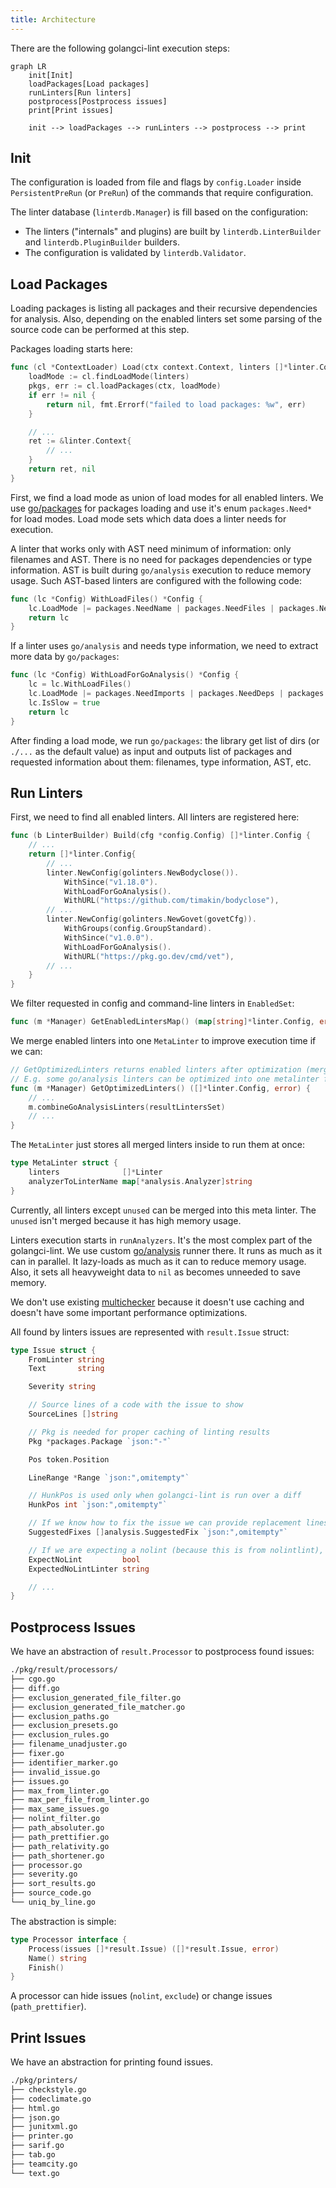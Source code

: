 ```yaml
---
title: Architecture
---
```




There are the following golangci-lint execution steps:

<ResponsiveContainer>

```mermaid
graph LR
    init[Init]
    loadPackages[Load packages]
    runLinters[Run linters]
    postprocess[Postprocess issues]
    print[Print issues]

    init --> loadPackages --> runLinters --> postprocess --> print

```

</ResponsiveContainer>

## Init

The configuration is loaded from file and flags by `config.Loader` inside `PersistentPreRun` (or `PreRun`) of the commands that require configuration.

The linter database (`linterdb.Manager`) is fill based on the configuration:
- The linters ("internals" and plugins) are built by `linterdb.LinterBuilder` and `linterdb.PluginBuilder` builders.
- The configuration is validated by `linterdb.Validator`.

## Load Packages

Loading packages is listing all packages and their recursive dependencies for analysis.
Also, depending on the enabled linters set some parsing of the source code can be performed at this step.

Packages loading starts here:

```go title=pkg/lint/load.go
func (cl *ContextLoader) Load(ctx context.Context, linters []*linter.Config) (*linter.Context, error) {
	loadMode := cl.findLoadMode(linters)
	pkgs, err := cl.loadPackages(ctx, loadMode)
	if err != nil {
		return nil, fmt.Errorf("failed to load packages: %w", err)
	}

	// ...
	ret := &linter.Context{
		// ...
	}
	return ret, nil
}
```

First, we find a load mode as union of load modes for all enabled linters.
We use [go/packages](https://pkg.go.dev/golang.org/x/tools/go/packages) for packages loading and use it's enum `packages.Need*` for load modes.
Load mode sets which data does a linter needs for execution.

A linter that works only with AST need minimum of information: only filenames and AST. There is no need for
packages dependencies or type information. AST is built during `go/analysis` execution to reduce memory usage.
Such AST-based linters are configured with the following code:

```go title=pkg/lint/linter/config.go
func (lc *Config) WithLoadFiles() *Config {
	lc.LoadMode |= packages.NeedName | packages.NeedFiles | packages.NeedCompiledGoFiles
	return lc
}
```

If a linter uses `go/analysis` and needs type information, we need to extract more data by `go/packages`:

```go title=pkg/lint/linter/config.go
func (lc *Config) WithLoadForGoAnalysis() *Config {
	lc = lc.WithLoadFiles()
	lc.LoadMode |= packages.NeedImports | packages.NeedDeps | packages.NeedExportFile | packages.NeedTypesSizes
	lc.IsSlow = true
	return lc
}
```

After finding a load mode, we run `go/packages`: the library get list of dirs (or `./...` as the default value) as input
and outputs list of packages and requested information about them: filenames, type information, AST, etc.

## Run Linters

First, we need to find all enabled linters. All linters are registered here:

```go title=pkg/lint/lintersdb/builder_linter.go
func (b LinterBuilder) Build(cfg *config.Config) []*linter.Config {
	// ...
	return []*linter.Config{
		// ...
		linter.NewConfig(golinters.NewBodyclose()).
			WithSince("v1.18.0").
			WithLoadForGoAnalysis().
			WithURL("https://github.com/timakin/bodyclose"),
		// ...
		linter.NewConfig(golinters.NewGovet(govetCfg)).
			WithGroups(config.GroupStandard).
			WithSince("v1.0.0").
			WithLoadForGoAnalysis().
			WithURL("https://pkg.go.dev/cmd/vet"),
		// ...
	}
}
```

We filter requested in config and command-line linters in `EnabledSet`:

```go title=pkg/lint/lintersdb/manager.go
func (m *Manager) GetEnabledLintersMap() (map[string]*linter.Config, error)
```

We merge enabled linters into one `MetaLinter` to improve execution time if we can:

```go titlepkg/lint/lintersdb/manager.go
// GetOptimizedLinters returns enabled linters after optimization (merging) of multiple linters into a fewer number of linters.
// E.g. some go/analysis linters can be optimized into one metalinter for data reuse and speed up.
func (m *Manager) GetOptimizedLinters() ([]*linter.Config, error) {
	// ...
	m.combineGoAnalysisLinters(resultLintersSet)
	// ...
}
```

The `MetaLinter` just stores all merged linters inside to run them at once:

```go title=pkg/golinters/goanalysis/metalinter.go
type MetaLinter struct {
	linters              []*Linter
	analyzerToLinterName map[*analysis.Analyzer]string
}
```

Currently, all linters except `unused` can be merged into this meta linter.
The `unused` isn't merged because it has high memory usage.

Linters execution starts in `runAnalyzers`.
It's the most complex part of the golangci-lint.
We use custom [go/analysis](https://pkg.go.dev/golang.org/x/tools/go/analysis) runner there.
It runs as much as it can in parallel. It lazy-loads as much as it can to reduce memory usage.
Also, it sets all heavyweight data to `nil` as becomes unneeded to save memory.

We don't use existing [multichecker](https://pkg.go.dev/golang.org/x/tools/go/analysis/multichecker) because
it doesn't use caching and doesn't have some important performance optimizations.

All found by linters issues are represented with `result.Issue` struct:

```go title=pkg/result/issue.go
type Issue struct {
	FromLinter string
	Text       string

	Severity string

	// Source lines of a code with the issue to show
	SourceLines []string

	// Pkg is needed for proper caching of linting results
	Pkg *packages.Package `json:"-"`

	Pos token.Position

	LineRange *Range `json:",omitempty"`

	// HunkPos is used only when golangci-lint is run over a diff
	HunkPos int `json:",omitempty"`

	// If we know how to fix the issue we can provide replacement lines
	SuggestedFixes []analysis.SuggestedFix `json:",omitempty"`

	// If we are expecting a nolint (because this is from nolintlint), record the expected linter
	ExpectNoLint         bool
	ExpectedNoLintLinter string

	// ...
}
```

## Postprocess Issues

We have an abstraction of `result.Processor` to postprocess found issues:

<!--
$ tree -L 1 ./pkg/result/processors/ | grep -v test
-->

```sh
./pkg/result/processors/
├── cgo.go
├── diff.go
├── exclusion_generated_file_filter.go
├── exclusion_generated_file_matcher.go
├── exclusion_paths.go
├── exclusion_presets.go
├── exclusion_rules.go
├── filename_unadjuster.go
├── fixer.go
├── identifier_marker.go
├── invalid_issue.go
├── issues.go
├── max_from_linter.go
├── max_per_file_from_linter.go
├── max_same_issues.go
├── nolint_filter.go
├── path_absoluter.go
├── path_prettifier.go
├── path_relativity.go
├── path_shortener.go
├── processor.go
├── severity.go
├── sort_results.go
├── source_code.go
└── uniq_by_line.go


```

The abstraction is simple:

```go title=pkg/result/processors/processor.go
type Processor interface {
	Process(issues []*result.Issue) ([]*result.Issue, error)
	Name() string
	Finish()
}
```

A processor can hide issues (`nolint`, `exclude`) or change issues (`path_prettifier`).

## Print Issues

We have an abstraction for printing found issues.

<!--
$ tree -L 1 ./pkg/printers/ | grep -v test
-->

```sh
./pkg/printers/
├── checkstyle.go
├── codeclimate.go
├── html.go
├── json.go
├── junitxml.go
├── printer.go
├── sarif.go
├── tab.go
├── teamcity.go
└── text.go
```
